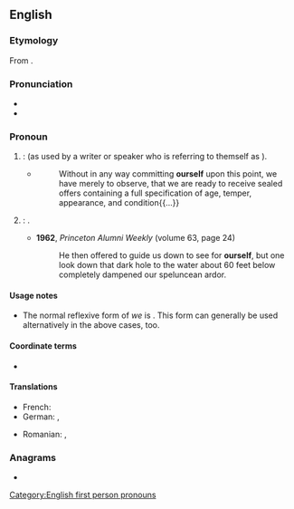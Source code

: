 ==English==

===Etymology===
From {{suffix|en|our|self}}.

===Pronunciation===
* {{IPA|en|/aʊə(ɹ)ˈsɛlf/|/ɑː(ɹ)ˈsɛlf/}}
* {{audio|en|en-us-ourself.ogg|Audio (US)}}

===Pronoun===
{{en-pron}}

# {{ngd|The [[reflexive]] of the [[editorial we|editorial]] or [[royal we]]}}: {{l|en|myself}} (as used by a writer or speaker who is referring to themself as {{m|en|we}}).
#: {{ux|en|In the present study, we will limit '''ourself''' to the simplest of cases.}}
#* {{RQ:Dickens SOYG}}
#*: Without in any way committing '''ourself''' upon this point, we have merely to observe, that we are ready to receive sealed offers containing a full specification of age, temper, appearance, and condition{{...}}
# {{ngd|The reflexive of the [[generic]] [[we]]}}: {{l|en|oneself}}.
#: {{ux|en|We should love our neighbor as '''ourself'''.}}
#* '''1962''', ''Princeton Alumni Weekly'' (volume 63, page 24)
#*: He then offered to guide us down to see for '''ourself''', but one look down that dark hole to the water about 60 feet below completely dampened our speluncean ardor.

====Usage notes====
* The normal reflexive form of ''we'' is {{m|en|ourselves}}. This form can generally be used alternatively in the above cases, too.

====Coordinate terms====
* {{l|en|ourselves}} {{q|plural}}

====Translations====
{{trans-top|reflexive of editorial or royal we}}
* French: {{t+|fr|nous-même}}
* German: {{t+|de|uns}} {{q|editorial}}, {{t+|de|Uns}} {{q|royal}}
{{trans-mid}}
* Romanian: {{t|ro|înșine|m}}, {{t|ro|însene|f}}
{{trans-bottom}}

===Anagrams===
* {{anagrams|en|a=eflorsu|foulers|refouls}}

[[Category:English first person pronouns]]